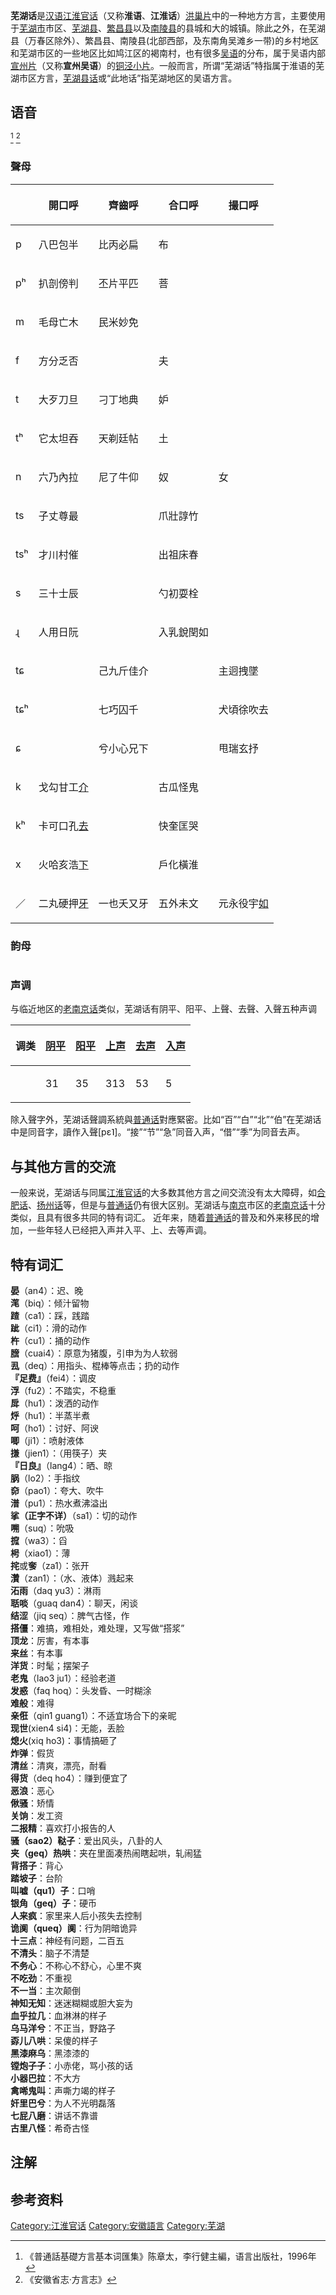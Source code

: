 {{多個問題|
{{Veil|time=2015-09-12T10:48:23+00:00}}
{{expand|time=2010-05-16T08:11:25+00:00}}
{{refimprove|time=2010-05-16T08:11:25+00:00}}
}}
{{Infobox Language
|name=芜湖话
|states=中国
|region=[[芜湖市|芜湖市]]辖区、[[芜湖县|芜湖县]]、[[繁昌县|繁昌县]]以及[[南陵县|南陵县]]
|familycolor= 汉藏语系
|fam1= [[汉藏语系|汉藏语系]]
|fam2= [[汉语|汉语]]
|fam3= [[官话|官话]]
|fam4= [[江淮官话|江淮官话]]
|fam5= [[洪巢片|洪巢片]]
|fam6= [[芜湖小片|芜湖小片]]
|iso1=zh
|iso2b=chi|iso2t=zho
|iso3=cmn
}}
{{About|属于淮语洪巢片的'''芜湖话'''|芜湖地区的吴语方言|芜湖县话}}
'''芜湖话'''是[[汉语|汉语]][[江淮官话|江淮官话]]（又称'''淮语'''、'''江淮话'''）[[洪巢片|洪巢片]]中的一种地方方言，主要使用于[[芜湖市|芜湖市]]市区、[[芜湖县|芜湖县]]、[[繁昌县|繁昌县]]以及[[南陵县|南陵县]]的县城和大的城镇。除此之外，在芜湖县（万春区除外）、繁昌县、南陵县(北部西部，及东南角吴滩乡一带)的乡村地区和芜湖市区的一些地区比如鸠江区的褐南村，也有很多[[吴语|吴语]]的分布，属于吴语内部[[宣州片|宣州片]]（又称'''宣州吴语'''）的[[铜泾小片|铜泾小片]]。一般而言，所谓“芜湖话”特指属于淮语的芜湖市区方言，[[芜湖县话|芜湖县话]]或“此地话”指芜湖地区的吴语方言。

==语音==
<ref name="czt96">《普通話基礎方言基本词匯集》陈章太，李行健主編，语言出版社，1996年</ref>
<ref name="ahsz">《安徽省志·方言志》</ref>

===聲母===
{| class="wikitable" border="1" style="font-family: Lucida Sans Unicode, Charis SIL, PMingLiU"
|-
!
!開口呼
!齊齒呼
!合口呼
!撮口呼
|-
|p
|八巴包半
|比丙必扁
|布
|
|-
|pʰ
|扒剖傍判
|丕片平匹
|菩
|
|-
|m
|毛母亡木
|民米妙免
|
|
|-
|f
|方分乏否
|
|夫
|
|-
|t
|大歹刀旦
|刁丁地典
|妒
|
|-
|tʰ
|它太坦吞
|天剃廷帖
|土
|
|-
|n
|六乃內拉
|尼了牛仰
|奴
|女
|-
|ts
|子丈尊最
|
|爪壯諄竹
|
|-
|tsʰ
|才川村催
|
|出祖床春
|
|-
|s
|三十士辰
|
|勺初耍栓
|
|-
|ɻ
|人用日阮
|
|入乳銳閏如
|
|-
|tɕ
|
|己九斤佳介
|
|主迥拽墜
|-
|tɕʰ
|
|七巧囚千
|
|犬頃徐吹去
|-
|ɕ
|
|兮小心兄下
|
|甩瑞玄抒
|-
|k
|戈勾甘工<u>介</u>
|
|古瓜怪鬼
|
|-
|kʰ
|卡可口孔<u>去</u>
|
|快奎匡哭
|
|-
|x
|火哈亥浩<u>下</u>
|
|戶化橫淮
|
|-
|／
|二丸硬押<u>牙</u>
|一也夭又牙
|五外未文
|元永役宇<u>如</u>
|}

===韵母===
{| class="wikitable" border="1" style="font-family: Lucida Sans Unicode, Charis SIL, PMingLiU"
|-
|-
!開口呼
!齊齒呼
!合口呼
!撮口呼
|-
|ɿ 之次史四
|i 比基尼邪
|u 夫五初乳如
|y 呂主予<u>如</u>去
|-
|a 巴大叉卡<u>下</u>
|ia 佳架瑕崖下
|ua 抓耍瓜化
|
|-
|ɛ 拜太才亥<u>介</u>
|iɛ 皆械懈也介
|uɛ 乖快淮外
|yɛ 拽搋摔帥
|-
|əɻ 扯蛇而二
|ɪ 貝吠兌脆<u>去</u>
|uɪ 銳圭葵回
|yɪ 綴吹茄瑞
|-
|ɔ 毛刀召考<u>叫</u>
|iɔ 彪刁小巧叫
|
|
|-
|o 剖墓左火
|
|
|
|-
|ə̆ɵ 茂否手口
|iə̆ɵ 牛九囚休
|
|
|-
|ã 方三然<u>巷陷</u>
|iã 仰江向央巷
|uã 壯床關況
|
|-
|õ 半卵展官
|ɪ̃ 片戀千先陷
|
|yɪ̃ 捐全弦芫
|-
|ən 份成寸<u>今朋</u>
|in 平丁斤心
|uən 春吮困橫
|yn 迥頃旬允
|-
|oŋ 風冬工用朋
|ioŋ 穹兄匈雄
|
|
|-
|aʔ 八捺扎瞎<u>胛</u>
|iaʔ 甲恰俠胛
|uaʔ 刷括猾挖
|
|-
|əʔ 白仄十厄
|ieʔ 別劣七及
|
|yeʔ 局屈薛役
|-
|oʔ 伏六郭渴
|ioʔ 虐爵卻削
|uoʔ 軸入廓或
|
|}
===声调===

与临近地区的[[老南京话|老南京话]]类似，芜湖话有阴平、阳平、上聲、去聲、入聲五种声调
{| class="wikitable" border="1"
|-
! 调类
! [[阴平|阴平]]
! [[阳平|阳平]]
! [[上声|上声]]
! [[去声|去声]]
! [[入声|入声]]
|-
|
| 31
| 35
| 313
| 53
| 5
|}
   
除入聲字外，芜湖话聲調系統與[[普通话|普通话]]對應緊密。比如“百”“白”“北”“伯”在芜湖话中是同音字，讀作入聲[pɛ˥]。“接”“节”“急”同音入声，“借”“季”为同音去声。

==与其他方言的交流==
一般来说，芜湖话与同属[[江淮官话|江淮官话]]的大多数其他方言之间交流没有太大障碍，如[[合肥话|合肥话]]、[[扬州话|扬州话]]等，但是与[[普通话|普通话]]仍有很大区别。芜湖话与[[南京|南京]]市区的[[老南京话|老南京话]]十分类似，且具有很多共同的特有词汇。
近年来，随着[[普通话|普通话]]的普及和外来移民的增加，一些年轻人已经把入声并入平、上、去等声调。


== 特有词汇 ==
{{hidef}}
{{hideh|特有词汇}}
'''晏'''（an4）：迟、晚<br />
'''滗'''（biq）：倾汁留物<br />
'''蹅'''（ca1）：踩，践踏<br />
'''跐'''（ci1）：滑的动作<br />
'''杵'''（cu1）：捅的动作<br />
'''膪'''（cuai4）：原意为猪腹，引申为为人软弱<br />
'''厾'''（deq）：用指头、棍棒等点击；扔的动作<br />
'''『足费』'''（fei4）：调皮<br />
'''浮'''（fu2）：不踏实，不稳重<br />
'''戽'''（hu1）：泼洒的动作<br/>
'''烀'''（hu1）：半蒸半煮<br/>
'''呵'''（ho1）：讨好、阿谀<br/>
'''唧'''（ji1）：喷射液体<br/>
'''搛'''（jien1）：（用筷子）夹<br/>
'''『日良』'''（lang4）：晒、晾<br />
'''脶'''（lo2）：手指纹<br />
'''奅'''（pao1）：夸大、吹牛<br />
'''潽'''（pu1）：热水煮沸溢出<br />
'''挲（正字不详）'''（sa1）：切的动作<br />
'''嗍'''（suq）：吮吸<br />
'''搲'''（wa3）：舀<br />
'''枵'''（xiao1）：薄<br />
'''挓'''或'''奓'''（za1）：张开<br />
'''灒'''（zan1）：（水、液体）溅起来<br />
'''沰雨'''（daq yu3）：淋雨<br />
'''聒啖'''（guaq dan4）：聊天，闲谈<br />
'''结涩'''（jiq seq）：脾气古怪，作<br />
'''搭僵'''：难搞，难相处，难处理，又写做“搭浆”<br />
'''顶龙'''：厉害，有本事<br />
'''来丝'''：有本事<br />
'''洋货'''：时髦；摆架子<br />
'''老鬼'''（lao3 ju1）：经验老道<br />
'''发惑'''（faq hoq）：头发昏、一时糊涂<br />
'''难般'''：难得<br />
'''亲俇'''（qin1 guang1）：不适宜场合下的亲昵<br />
'''现世'''(xien4 si4)：无能，丢脸<br />
'''熄火'''(xiq ho3)：事情搞砸了<br />
'''炸弹'''：假货<br />
'''清丝'''：清爽，漂亮，耐看<br />
'''得货'''（deq ho4）：赚到便宜了<br />
'''恶浪'''：恶心<br />
'''偢骚'''：矫情<br />
'''关饷'''：发工资<br />
'''二报精'''：喜欢打小报告的人<br />
'''骚（sao2）鞑子'''：爱出风头，八卦的人<br />
'''夹（geq）热哄'''：夹在里面凑热闹瞎起哄，轧闹猛<br />
'''背搭子'''：背心<br />
'''踏坡子'''：台阶<br />
'''叫嘘（qu1）子'''：口哨<br />
'''银角（geq）子'''：硬币<br />
'''人来疯'''：家里来人后小孩失去控制<br />
'''诡阒（queq）阒'''：行为阴暗诡异<br />
'''十三点'''：神经有问题，二百五<br />
'''不清头'''：脑子不清楚<br />
'''不务心'''：不称心不舒心，心里不爽<br />
'''不吃劲'''：不重视<br />
'''不一当'''：主次颠倒<br />
'''神知无知'''：迷迷糊糊或胆大妄为<br />
'''血乎拉几'''：血淋淋的样子<br />
'''乌马洋兮'''：不正当，野路子<br />
'''孬儿八哄'''：呆傻的样子<br />
'''黑漆麻乌'''：黑漆漆的<br />
'''镗炮子子'''：小赤佬，骂小孩的话<br />
'''小器巴拉'''：不大方<br />
'''禽唏鬼叫'''：声嘶力竭的样子<br />
'''奸里巴兮'''：为人不光明磊落<br />
'''七屁八磨'''：讲话不靠谱<br />
'''古里八怪'''：希奇古怪<br />
{{hidef}}

==注解==
{{reflist}}

==参考资料==
<references/>

{{漢語}}
{{淮語}}
[[Category:江淮官话|Category:江淮官话]]
[[Category:安徽語言|Category:安徽語言]]
[[Category:芜湖|Category:芜湖]]